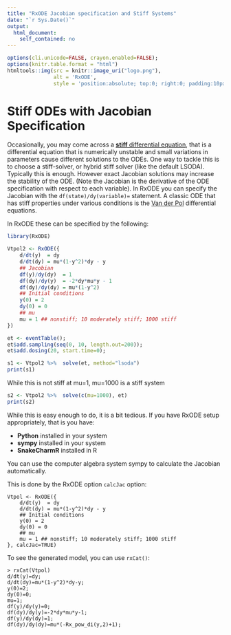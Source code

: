 ```yaml
---
title: "RxODE Jacobian specification and Stiff Systems"
date: "`r Sys.Date()`"
output:
  html_document:
    self_contained: no 
---
```


```r
options(cli.unicode=FALSE, crayon.enabled=FALSE);
options(knitr.table.format = "html")
htmltools::img(src = knitr::image_uri("logo.png"), 
               alt = 'RxODE', 
               style = 'position:absolute; top:0; right:0; padding:10px; border: 0;')
```

# Stiff ODEs with Jacobian Specification

Occasionally, you may come across
a
[**stiff** differential equation](https://en.wikipedia.org/wiki/Stiff_equation),
that is a differential equation that is numerically unstable and small
variations in parameters cause different solutions to the ODEs.  One
way to tackle this is to choose a stiff-solver, or hybrid stiff solver
(like the default LSODA).  Typically this is enough. However exact
Jacobian solutions may increase the stability of the ODE.  (Note the
Jacobian is the derivative of the ODE specification with respect to
each variable). In RxODE you can specify the Jacobian with the
`df(state)/dy(variable)=` statement.  A classic ODE that has stiff
properties under various conditions is
the
[Van der Pol](http://www.ece.northwestern.edu/local-apps/matlabhelp/techdoc/math_anal/diffeq6.html) differential
equations.

In RxODE these can be specified by the following:

```r
library(RxODE)

Vtpol2 <- RxODE({
    d/dt(y)  = dy
    d/dt(dy) = mu*(1-y^2)*dy - y
    ## Jacobian
    df(y)/dy(dy)  = 1
    df(dy)/dy(y)  = -2*dy*mu*y - 1
    df(dy)/dy(dy) = mu*(1-y^2)
    ## Initial conditions
    y(0) = 2
    dy(0) = 0
    ## mu
    mu = 1 ## nonstiff; 10 moderately stiff; 1000 stiff
})

et <- eventTable();
et$add.sampling(seq(0, 10, length.out=200));
et$add.dosing(20, start.time=0);

s1 <- Vtpol2 %>%  solve(et, method="lsoda")
print(s1)
```

While this is not stiff at mu=1, mu=1000 is a stiff system

```r
s2 <- Vtpol2 %>%  solve(c(mu=1000), et)
print(s2)
```

While this is easy enough to do, it is a bit tedious.  If you have
RxODE setup appropriately, that is you have:

- **Python** installed in your system
- **sympy** installed in your system
- **SnakeCharmR** installed in R

You can use the computer algebra system sympy to calculate the
Jacobian automatically.

This is done by the RxODE option `calcJac` option:

```
Vtpol <- RxODE({
    d/dt(y)  = dy
    d/dt(dy) = mu*(1-y^2)*dy - y
    ## Initial conditions
    y(0) = 2
    dy(0) = 0
    ## mu
    mu = 1 ## nonstiff; 10 moderately stiff; 1000 stiff
}, calcJac=TRUE)

```
To see the generated model, you can use `rxCat()`:

```
> rxCat(Vtpol)
d/dt(y)=dy;
d/dt(dy)=mu*(1-y^2)*dy-y;
y(0)=2;
dy(0)=0;
mu=1;
df(y)/dy(y)=0;
df(dy)/dy(y)=-2*dy*mu*y-1;
df(y)/dy(dy)=1;
df(dy)/dy(dy)=mu*(-Rx_pow_di(y,2)+1);

```


